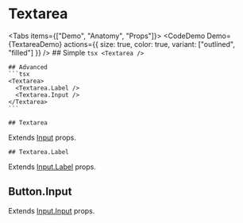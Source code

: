 

# Textarea

<Tabs items={["Demo", "Anatomy", "Props"]}>
  <Tab>
    <CodeDemo Demo={TextareaDemo} actions={{ size: true, color: true, variant: ["outlined", "filled"] }} />
  </Tab>
  <Tab>
    ## Simple
    ```tsx
    <Textarea />
    ```

    ## Advanced
    ```tsx
    <Textarea>
      <Textarea.Label />
      <Textarea.Input />
    </Textarea>
    ```

  </Tab>
  <Tab>
  
    ## Textarea
   Extends [Input](/ui/forms/input) props.

    ## Textarea.Label
   Extends [Input.Label](/ui/forms/input) props.

   ## Button.Input
   Extends [Input.Input](/ui/forms/input) props.
  
  </Tab>
</Tabs>

